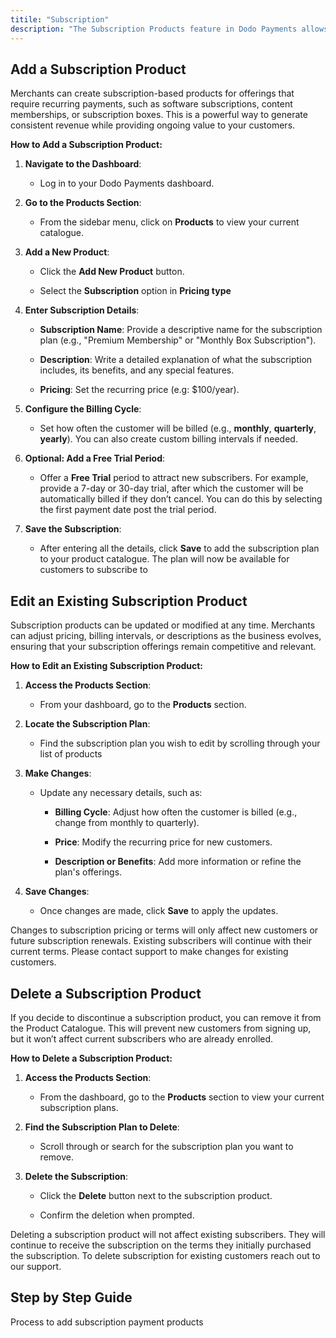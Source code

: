 ```yaml
---
titile: "Subscription"
description: "The Subscription Products feature in Dodo Payments allows merchants to offer products that are billed on a recurring basis, such as monthly memberships, SaaS (Software-as-a-Service) plans, or recurring deliveries. This feature provides flexibility in setting up pricing, billing cycles, and even free trials, making it ideal for businesses looking to offer ongoing services or products."
---
```


## Add a Subscription Product

Merchants can create subscription-based products for offerings that require recurring payments, such as software subscriptions, content memberships, or subscription boxes. This is a powerful way to generate consistent revenue while providing ongoing value to your customers.

**How to Add a Subscription Product:**

1. **Navigate to the Dashboard**:

   * Log in to your Dodo Payments dashboard.

2. **Go to the Products Section**:

   * From the sidebar menu, click on **Products** to view your current catalogue.

3. **Add a New Product**:

   * Click the **Add New Product** button.

   * Select the **Subscription** option in **Pricing type**

4. **Enter Subscription Details**:

   * **Subscription Name**: Provide a descriptive name for the subscription plan (e.g., "Premium Membership" or "Monthly Box Subscription").

   * **Description**: Write a detailed explanation of what the subscription includes, its benefits, and any special features.

   * **Pricing**: Set the recurring price (e.g: $100/year).

5. **Configure the Billing Cycle**:

   * Set how often the customer will be billed (e.g., **monthly**, **quarterly**, **yearly**). You can also create custom billing intervals if needed.

6. **Optional: Add a Free Trial Period**:

   * Offer a **Free Trial** period to attract new subscribers. For example, provide a 7-day or 30-day trial, after which the customer will be automatically billed if they don’t cancel. You can do this by selecting the first payment date post the trial period.

7. **Save the Subscription**:

   * After entering all the details, click **Save** to add the subscription plan to your product catalogue. The plan will now be available for customers to subscribe to

## **Edit an Existing Subscription Product**

Subscription products can be updated or modified at any time. Merchants can adjust pricing, billing intervals, or descriptions as the business evolves, ensuring that your subscription offerings remain competitive and relevant.

**How to Edit an Existing Subscription Product:**

1. **Access the Products Section**:

   * From your dashboard, go to the **Products** section.

2. **Locate the Subscription Plan**:

   * Find the subscription plan you wish to edit by scrolling through your list of products

3. **Make Changes**:

   * Update any necessary details, such as:

     * **Billing Cycle**: Adjust how often the customer is billed (e.g., change from monthly to quarterly).

     * **Price**: Modify the recurring price for new customers.

     * **Description or Benefits**: Add more information or refine the plan's offerings.

4. **Save Changes**:

   * Once changes are made, click **Save** to apply the updates.

<Info>Changes to subscription pricing or terms will only affect new customers or future subscription renewals. Existing subscribers will continue with their current terms. Please contact support to make changes for existing customers.</Info>

## **Delete a Subscription Product**

If you decide to discontinue a subscription product, you can remove it from the Product Catalogue. This will prevent new customers from signing up, but it won’t affect current subscribers who are already enrolled.

**How to Delete a Subscription Product:**

1. **Access the Products Section**:

   * From the dashboard, go to the **Products** section to view your current subscription plans.

2. **Find the Subscription Plan to Delete**:

   * Scroll through or search for the subscription plan you want to remove.

3. **Delete the Subscription**:

   * Click the **Delete** button next to the subscription product.

   * Confirm the deletion when prompted.

<Info>Deleting a subscription product will not affect existing subscribers. They will continue to receive the subscription on the terms they initially purchased the subscription. To delete subscription for existing customers reach out to our support.</Info>

## Step by Step Guide

<Card title="Subscription Products" horizontal icon="repeat" href="/guides/subscription-product">
  Process to add subscription payment products
</Card>